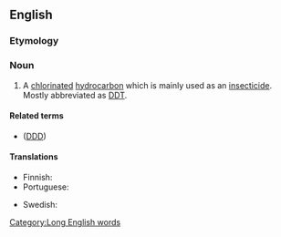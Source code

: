 {{also|dichlorodiphényltrichloroéthane}}
==English==

===Etymology===
{{compound|en|dichloro|diphenyl|trichloro|ethane}}

===Noun===
{{en-noun|~}}

# {{lb|en|organic compound}} A [[chlorinated]] [[hydrocarbon]] which is mainly used as an [[insecticide]]. Mostly abbreviated as [[DDT]].

====Related terms====
* {{l|en|dichlorodiphenyldichloroethane}} ([[DDD]])

[[Category:Long English words]]

====Translations====
{{trans-top|chlorinated hydrocarbon insecticide DDT}}
* Finnish: {{t|fi|diklooridifenyylitrikloorietaani}}
* Portuguese: {{t|pt|diclorodifeniltricloroetano|m}}
{{trans-mid}}
* Swedish: {{t|sv|diklorodifenyltrikloroetan}}
{{trans-bottom}}
